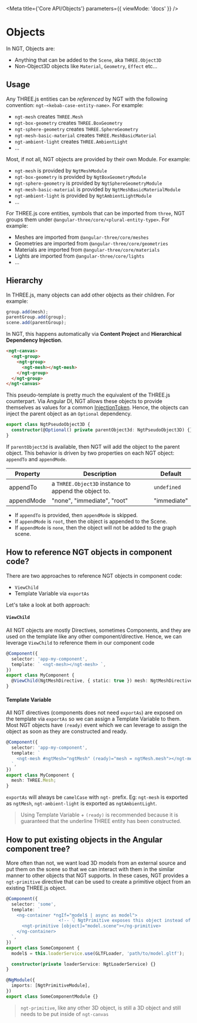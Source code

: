 
<Meta title={'Core API/Objects'} parameters={{ viewMode: 'docs' }} />

# Objects

In NGT, Objects are:

- Anything that can be added to the `Scene`, aka `THREE.Object3D`
- Non-Object3D objects like `Material`, `Geometry`, `Effect` etc...

## Usage

Any THREE.js entities can be _referenced_ by NGT with the following convention: `ngt-<kebab-case-entity-name>`. For example:

- `ngt-mesh` creates `THREE.Mesh`
- `ngt-box-geometry` creates `THREE.BoxGeometry`
- `ngt-sphere-geometry` creates `THREE.SphereGeometry`
- `ngt-mesh-basic-material` creates `THREE.MeshBasicMaterial`
- `ngt-ambient-light` creates `THREE.AmbientLight`
- ...

Most, if not all, NGT objects are provided by their own Module. For example:

- `ngt-mesh` is provided by `NgtMeshModule`
- `ngt-box-geometry` is provided by `NgtBoxGeometryModule`
- `ngt-sphere-geometry` is provided by `NgtSphereGeometryModule`
- `ngt-mesh-basic-material` is provided by `NgtMeshBasicMaterialModule`
- `ngt-ambient-light` is provided by `NgtAmbientLightModule`
- ...

For THREE.js core entities, symbols that can be imported from `three`, NGT groups them under `@angular-three/core/<plural-entity-type>`. For example:

- Meshes are imported from `@angular-three/core/meshes`
- Geometries are imported from `@angular-three/core/geometries`
- Materials are imported from `@angular-three/core/materials`
- Lights are imported from `@angular-three/core/lights`
- ...

## Hierarchy

In THREE.js, many objects can add other objects as their children. For example:

```ts
group.add(mesh);
parentGroup.add(group);
scene.add(parentGroup);
```

In NGT, this happens automatically via **Content Project** and **Hierarchical Dependency Injection**.

```html
<ngt-canvas>
  <ngt-group>
    <ngt-group>
      <ngt-mesh></ngt-mesh>
    </ngt-group>
  </ngt-group>
</ngt-canvas>
```

This pseudo-template is pretty much the equivalent of the THREE.js counterpart. Via Angular DI, NGT allows these objects to provide themselves as values for a common [InjectionToken](https://angular.io/api/core/InjectionToken). Hence, the objects can inject the parent object as an `Optional` dependency.

```ts
export class NgtPseudoObject3D {
  constructor(@Optional() private parentObject3d: NgtPseudoObject3D) {}
}
```

If `parentObject3d` is available, then NGT will add the object to the parent object. This behavior is driven by two properties on each NGT object: `appendTo` and `appendMode`.

| Property   | Description                                          | Default     |
| ---------- | ---------------------------------------------------- | ----------- |
| appendTo   | a `THREE.Object3D` instance to append the object to. | `undefined` |
| appendMode | "none", "immediate", "root"                          | "immediate" |

- If `appendTo` is provided, then `appendMode` is skipped.
- If `appendMode` is `root`, then the object is appended to the Scene.
- If `appendMode` is `none`, then the object will not be added to the graph scene.

## How to reference NGT objects in component code?

There are two approaches to reference NGT objects in component code:

- `ViewChild`
- Template Variable via `exportAs`

Let's take a look at both approach:

#### `ViewChild`

All NGT objects are mostly Directives, sometimes Components, and they are used on the template like any other component/directive. Hence, we can leverage `ViewChild` to reference them in our component code

```ts
@Component({
  selector: 'app-my-component',
  template: ` <ngt-mesh></ngt-mesh> `,
})
export class MyComponent {
  @ViewChild(NgtMeshDirective, { static: true }) mesh: NgtMeshDirective;
}
```

#### Template Variable

All NGT directives (components does not need `exportAs`) are exposed on the template via `exportAs` so we can assign a Template Variable to them. Most NGT objects have `(ready)` event which we can leverage to assign the object as soon as they are constructed and ready.

```ts
@Component({
  selector: 'app-my-component',
  template: `
    <ngt-mesh #ngtMesh="ngtMesh" (ready)="mesh = ngtMesh.mesh"></ngt-mesh>
  `,
})
export class MyComponent {
  mesh: THREE.Mesh;
}
```

`exportAs` will always be `camelCase` with `ngt-` prefix. Eg: `ngt-mesh` is exported as `ngtMesh`, `ngt-ambient-light` is exported as `ngtAmbientLight`.

> Using Template Variable + `(ready)` is recommended because it is guaranteed that the underline THREE entity has been constructed.

## How to put existing objects in the Angular component tree?

More often than not, we want load 3D models from an external source and put them on the scene so that we can interact with them in the similar manner to other objects that NGT supports. In these cases, NGT provides a `ngt-primitive` directive that can be used to create a primitive object from an existing THREE.js object.

```ts
@Component({
  selector: 'some',
  template: `
    <ng-container *ngIf="model$ | async as model">
                    <!-- 👇 NgtPrimitive exposes this object instead of itself like a NgtMesh -->
      <ngt-primitive [object]="model.scene"></ng-primitive>
    </ng-container>
  `,
})
export class SomeComponent {
  model$ = this.loaderService.use(GLTFLoader, 'path/to/model.gltf');

  constructor(private loaderService: NgtLoaderService) {}
}

@NgModule({
  imports: [NgtPrimitiveModule],
})
export class SomeComponentModule {}
```

> `ngt-primitive`, like any other 3D object, is still a 3D object and still needs to be put inside of `ngt-canvas`
